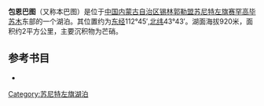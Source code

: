 '''包恩巴图'''（又称本巴图）是位于[[中国|中国]][[内蒙古自治区|内蒙古自治区]][[锡林郭勒盟|锡林郭勒盟]][[苏尼特左旗|苏尼特左旗]][[赛罕高毕苏木|赛罕高毕苏木]]东部的一个湖泊。其位置约为[[东经|东经]]112°45′,[[北纬|北纬]]43°43′。湖面海拔920米，面积约2平方公里，主要沉积物为芒硝。
== 参考书目 ==
*{{cite book|author=牧寒 |title=《内蒙古湖泊》 |year=2003 |publisher=内蒙古人民出版社 |isbn=9787204039883  }}
{{内蒙古小作品}}

[[Category:苏尼特左旗湖泊|Category:苏尼特左旗湖泊]]